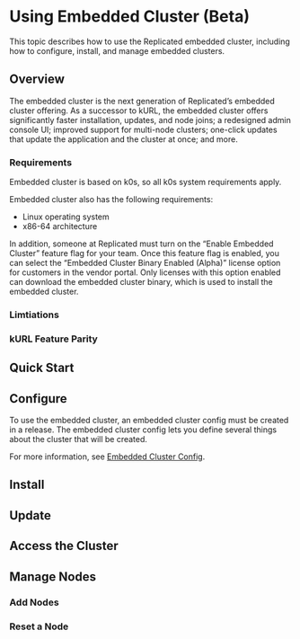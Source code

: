 # Using Embedded Cluster (Beta)

This topic describes how to use the Replicated embedded cluster, including how to configure, install, and manage embedded clusters.

## Overview

The embedded cluster is the next generation of Replicated’s embedded cluster offering. As a successor to kURL, the embedded cluster offers significantly faster installation, updates, and node joins; a redesigned admin console UI; improved support for multi-node clusters; one-click updates that update the application and the cluster at once; and more.

### Requirements

Embedded cluster is based on k0s, so all k0s system requirements apply.

Embedded cluster also has the following requirements:

* Linux operating system
* x86-64 architecture

In addition, someone at Replicated must turn on the “Enable Embedded Cluster” feature flag for your team. Once this feature flag is enabled, you can select the “Embedded Cluster Binary Enabled (Alpha)” license option for customers in the vendor portal. Only licenses with this option enabled can download the embedded cluster binary, which is used to install the embedded cluster.

### Limtiations

### kURL Feature Parity

## Quick Start

## Configure

To use the embedded cluster, an embedded cluster config must be created in a release. The embedded cluster config lets you define several things about the cluster that will be created.

For more information, see [Embedded Cluster Config](/reference/embedded-cluster-config).

## Install

## Update

## Access the Cluster

## Manage Nodes

### Add Nodes

### Reset a Node
